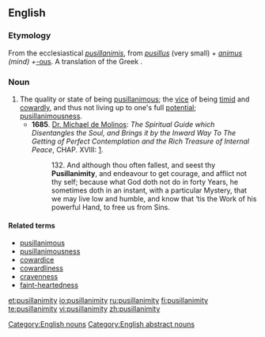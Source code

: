 ==English==

===Etymology===
From the ecclesiastical {{etyl|la}} ''[[pusillanimis]]'', from ''[[pusillus]]'' (very small) + ''[[animus]] (mind) + ''[[-ous]]. A translation of the Greek {{term|ὀλιγόψυχος|sc=polytonic|tr=oligopsykhos||faint-hearted}}.

===Noun===
{{en-noun|pusillanimities}}

# The quality or state of being [[pusillanimous]];  the [[vice]] of being [[timid]] and [[cowardly]], and thus not living up to one's full [[potential]]; [[pusillanimousness]].
#* '''1685'''.  [[w:Miguel de Molinos|Dr. Michael de Molinos]]: ''The Spiritual Guide which Disentangles the Soul, and Brings it by the Inward Way To The Getting of Perfect Contemplation and the Rich Treasure of Internal Peace'', CHAP. XVIII: [http://www.ccel.org/ccel/molinos/guide.html].
#*:132. And although thou often fallest, and seest thy '''Pusillanimity''', and endeavour to get courage, and afflict not thy self; because what God doth not do in forty Years, he sometimes doth in an instant, with a particular Mystery, that we may live low and humble, and know that ‘tis the Work of his powerful Hand, to free us from Sins.

====Related terms====
*[[pusillanimous]]
*[[pusillanimousness]]
*[[cowardice]]
*[[cowardliness]]
*[[cravenness]]
*[[faint-heartedness]]

[[Category:English nouns]]
[[Category:English abstract nouns]]

[[et:pusillanimity]]
[[io:pusillanimity]]
[[ru:pusillanimity]]
[[fi:pusillanimity]]
[[te:pusillanimity]]
[[vi:pusillanimity]]
[[zh:pusillanimity]]